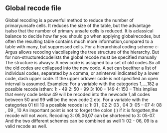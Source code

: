 ## Global recode file
Global recoding is a powerful method to reduce the number of primaryunsafe cells. It reduces the size of the table, but the advantage isalso that the number of primary unsafe cells is reduced. It is aclassical balance to decide how far you should go when applying globalrecodes, but often the resulting table contains much more information,compared to a table with many, but suppressed cells.
For a hierarchical coding scheme $\tau$-Argus allows recoding viacollapsing the tree structure of the hierarchy. But for non-structuredcodelists the global recode must be specified manually
The structure is always: A new code is assigned to a set of old codes.So all the old codes are collapsed into the new code. A set can beeither a list of individual codes, separated by a comma, or aninterval indicated by a lower code, dash upper code. If the upper orlower code is not specified an open interval is assumed.
Examples:
For a variable with the categories 1,...,182 a possible recode isthen:
1: - 49
2: 50 - 99
3: 100 -- 149
4: 150 --
This implies that every code below 49 will be recoded into the newcode 1,all codes between 50 and 99 will be the new code 2 etc.
For a variable with the categories 01 till 10 a possible recode is:
1: 01 , 02
2: 03 , 04
3: 05 -- 07
4: 08 , 09 , 10
An important point is not to forget the colon (:) if it is forgotten,the recode will not work.
Recoding 3: 05,06,07 can be shortened to 3: 05-07.
And the two different schemes can be combined as well
1: 02 - 06, 09
is a valid recode as well.

